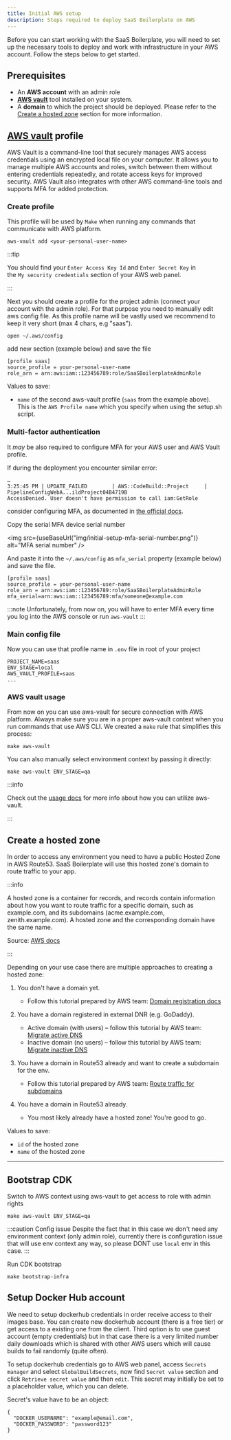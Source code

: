 ```yaml
---
title: Initial AWS setup
description: Steps required to deploy SaaS Boilerplate on AWS
---
```



Before you can start working with the SaaS Boilerplate, you will need to set up the necessary tools to deploy and work
with infrastructure in your AWS account. Follow the steps below to get started.

## Prerequisites

- An **AWS account** with an admin role
- **[AWS vault](https://github.com/99designs/aws-vault)** tool installed on your system.
- A **domain** to which the project should be deployed. Please refer to the [Create a hosted zone](#create-a-hosted-zone) section for more information.


## [AWS vault](https://github.com/99designs/aws-vault) profile

AWS Vault is a command-line tool that securely manages AWS access credentials using an encrypted local file on your
computer. It allows you to manage multiple AWS accounts and roles, switch between them without entering credentials
repeatedly, and rotate access keys for improved security. AWS Vault also integrates with other AWS command-line tools
and supports MFA for added protection.

### Create profile

This profile will be used by `Make` when running any commands that communicate with AWS platform.

```shell
aws-vault add <your-personal-user-name>
```

:::tip

You should find your `Enter Access Key Id` and `Enter Secret Key` in <br /> the `My security credentials` section of
your AWS web panel.

:::

Next you should create a profile for the project admin (connect your account with the admin role).
For that purpose you need to manually edit aws config file. As this profile name will be vastly used we recommend to keep it very short (max 4 chars, e.g "saas").

```shell
open ~/.aws/config
```

add new section (example below) and save the file

```shell
[profile saas]
source_profile = your-personal-user-name
role_arn = arn:aws:iam::123456789:role/SaaSBoilerplateAdminRole
```

Values to save:

- `name` of the second aws-vault profile (`saas` from the example above). This is the `AWS Profile name` which you specify when using the setup.sh script.

### Multi-factor authentication

It _may_ be also required to configure MFA for your AWS user and AWS Vault profile.

If during the deployment you encounter similar error:

```
…
3:25:45 PM | UPDATE_FAILED        | AWS::CodeBuild::Project     | PipelineConfigWebA...ildProject04B4719B
AccessDenied. User doesn't have permission to call iam:GetRole
```

consider configuring MFA, as documented in [the official docs](https://docs.aws.amazon.com/IAM/latest/UserGuide/id_credentials_mfa_enable_virtual.html#enable-virt-mfa-for-root).

Copy the serial MFA device serial number

<img src={useBaseUrl("img/initial-setup-mfa-serial-number.png")} alt="MFA serial number" />

And paste it into the `~/.aws/config` as `mfa_serial` property (example below) and save the file.

```shell {4}
[profile saas]
source_profile = your-personal-user-name
role_arn = arn:aws:iam::123456789:role/SaaSBoilerplateAdminRole
mfa_serial=arn:aws:iam::123456789:mfa/someone@example.com
```

:::note
Unfortunately, from now on, you will have to enter MFA every time you log into the AWS console or run `aws-vault`
:::

### Main config file

Now you can use that profile name in `.env` file in root of your project

```dotenv title=".env"
PROJECT_NAME=saas
ENV_STAGE=local
AWS_VAULT_PROFILE=saas
...
```

### AWS vault usage

From now on you can use aws-vault for secure connection with AWS platform.
Always make sure you are in a proper aws-vault context when you run commands that use AWS CLI.
We created a `make` rule that simplifies this process:

```shell
make aws-vault
```

You can also manually select environment context by passing it directly:

```shell
make aws-vault ENV_STAGE=qa
```

:::info

Check out the [usage docs](https://github.com/99designs/aws-vault/blob/master/USAGE.md) for more info about how you can
utilize aws-vault.

:::

## Create a hosted zone

In order to access any environment you need to have a public Hosted Zone in AWS Route53.
SaaS Boilerplate will use this hosted zone's domain to route traffic to your app.

:::info

A hosted zone is a container for records, and records contain information about how you want to route traffic for a specific domain, such as example.com, and its subdomains (acme.example.com, zenith.example.com). A hosted zone and the corresponding domain have the same name.

Source: [AWS docs](https://docs.aws.amazon.com/Route53/latest/DeveloperGuide/hosted-zones-working-with.html)

:::


Depending on your use case there are multiple approaches to creating a hosted zone:

1.  You don't have a domain yet.

    - Follow this tutorial prepared by AWS team: [Domain registration docs](https://docs.aws.amazon.com/Route53/latest/DeveloperGuide/domain-register.html)

2.  You have a domain registered in external DNR (e.g. GoDaddy).

    - Active domain (with users) – follow this tutorial by AWS team: [Migrate active DNS](https://docs.aws.amazon.com/Route53/latest/DeveloperGuide/migrate-dns-domain-in-use.html)
    - Inactive domain (no users) – follow this tutorial by AWS team: [Migrate inactive DNS](https://docs.aws.amazon.com/Route53/latest/DeveloperGuide/migrate-dns-domain-inactive.html)

3.  You have a domain in Route53 already and want to create a subdomain for the env.

    - Follow this tutorial prepared by AWS team: [Route traffic for subdomains](https://docs.aws.amazon.com/Route53/latest/DeveloperGuide/dns-routing-traffic-for-subdomains.html)

4.  You have a domain in Route53 already.

    - You most likely already have a hosted zone! You're good to go.

Values to save:

- `id` of the hosted zone
- `name` of the hosted zone

---

## Bootstrap CDK

Switch to AWS context using aws-vault to get access to role with admin rights

```shell
make aws-vault ENV_STAGE=qa
```

:::caution Config issue
Despite the fact that in this case we don't need any environment context (only admin role), currently there is configuration issue that will use env context any way, so please DONT use `local` env in this case.
:::

Run CDK bootstrap

```shell
make bootstrap-infra
```

## Setup Docker Hub account

We need to setup dockerhub credentials in order receive access to their images base.
You can create new dockerhub account (there is a free tier) or get access to a existing one from the client.
Third option is to use guest account (empty credentials) but in that case there is a very limited number daily downloads which is shared with other AWS users which will cause builds to fail randomly (quite often).

To setup dockerhub credentials go to AWS web panel, access `Secrets manager` and select `GlobalBuildSecrets`, now find `Secret value` section and click `Retrieve secret value` and then `edit`.
This secret may initially be set to a placeholder value, which you can delete.

Secret's value have to be an object:

```shell
{
  "DOCKER_USERNAME": "example@email.com",
  "DOCKER_PASSWORD": "password123"
}
```